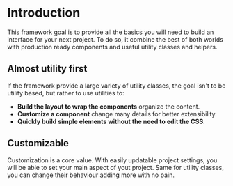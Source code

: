 
<Meta title="Getting started/Introduction" />

# Introduction

This framework goal is to provide all the basics you will need to build an interface for your next project. To do so, it combine the best of both worlds with production ready components and useful utility classes and helpers.

## Almost utility first

If the framework provide a large variety of utility classes, the goal isn't to be utility based, but rather to use utilities to:

- **Build the layout to wrap the components** organize the content.
- **Customize a component** change many details for better extensibility.
- **Quickly build simple elements without the need to edit the CSS**.

## Customizable

Customization is a core value. With easily updatable project settings, you will be able to set your main aspect of yout project.
Same for utility classes, you can change their behaviour adding more with no pain.
